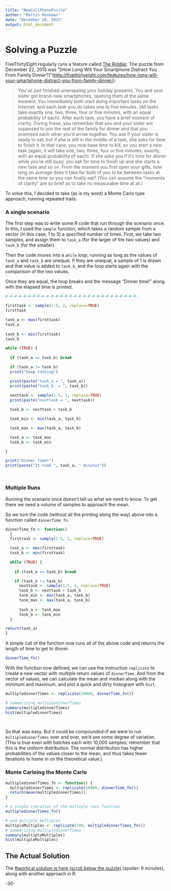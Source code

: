 ```yaml
---
title: "NewCellPhonePuzzle"
author: "Martin Monkman"
date: "December 28, 2015"
output: html_document
---
```


# Solving a Puzzle

FiveThirtyEight regularly runs a feature called [The Riddler](http://fivethirtyeight.com/tag/the-riddler/). The puzzle from December 22, 2015 was "[How Long Will Your Smartphone Distract You From Family Dinner?]"(<http://fivethirtyeight.com/features/how-long-will-your-smartphone-distract-you-from-family-dinner/>):

> You've just finished unwrapping your holiday presents. You and your sister got brand-new smartphones, opening them at the same moment. You immediately both start doing important tasks on the Internet, and each task you do takes one to five minutes. (All tasks take exactly one, two, three, four or five minutes, with an equal probability of each). After each task, you have a brief moment of clarity. During these, you remember that you and your sister are supposed to join the rest of the family for dinner and that you promised each other you'd arrive together. You ask if your sister is ready to eat, but if she is still in the middle of a task, she asks for time to finish it. In that case, you now have time to kill, so you start a new task (again, it will take one, two, three, four or five minutes, exactly, with an equal probability of each). If she asks you if it's time for dinner while you're still busy, you ask for time to finish up and she starts a new task and so on. From the moment you first open your gifts, how long on average does it take for both of you to be between tasks at the same time so you can finally eat? (You can assume the "moments of clarity" are so brief as to take no measurable time at all.)

To solve this, I decided to take (as is my wont) a Monte Carlo type approach, running repeated trails.

### A single scenario

The first step was to write some R code that run through the scenario once.  In this, I used the `sample` function, which takes a random sample from a vector (in this case, 1 to 5) a specified number of times.  First, we take two samples, and assign them to `task_a` (for the larger of the two values) and `task_b` (for the smaller).

Then the code moves into a `while` loop, running as long as the values of `task_a` and `task_b` are unequal.  If they are unequal, a sample of 1 is drawn and that value is added to `task_b`, and the loop starts again with the comparison of the two values.

Once they are equal, the loop breaks and the message "Dinner time!" along with the elapsed time is printed.

```r

# #-#-#-#-#-#-#-#-#-#-#-#-#-#-#-#-#-#-#-#-#-#-#-#-#-#-#-#-

firsttask <- sample(1:5, 2, replace=TRUE)
firsttask

task_a <- max(firsttask)
task_a
  
task_b <- min(firsttask)
task_b

while (TRUE) {
  
  if (task_a == task_b) break

  if (task_a != task_b)
  print("keep tasking")

  print(paste("task_a = ", task_a))
  print(paste("task_b  = ", task_b))
  
  nexttask <- sample(1:5, 1, replace=TRUE)
  print(paste("nexttask = ", nexttask))

  task_b <- nexttask + task_b

  task_min <- min(task_a, task_b)

  task_max <- max(task_a, task_b)

  task_a <- task_max
  task_b <- task_min

}

print("Dinner time!")
print(paste("It took ", task_a, " minutes"))




```

### Multiple Runs

Running the scenario once doesn't tell us what we need to know. To get there we need a volume of samples to approach the mean.

So we turn the code (without all the printing along the way) above into a function called `dinnerTime_fn`.


```r

dinnerTime_fn <- function() 
  {
  firsttask <- sample(1:5, 2, replace=TRUE)

  task_a <- max(firsttask)
  task_b <- min(firsttask)

  while (TRUE) {
  
    if (task_a == task_b) break

    if (task_a != task_b)
      nexttask <- sample(1:5, 1, replace=TRUE)
      task_b <- nexttask + task_b
      task_min <- min(task_a, task_b)
      task_max <- max(task_a, task_b)
      
      task_a <- task_max
      task_b <- task_min
  }

return(task_a)
}


```

A simple call of the function now runs all of the above code and returns the length of time to get to dinner.

```R

dinnerTime_fn()

```

With the function now defined, we can use the instruction `replicate` to create a new vector with multiple return values of `dinnerTime`.  And from the vector of values, we can calculate the mean and median along with the minimum and maximum, and plot a quick and dirty histogram with `hist`.


```r


multipledinnerTimes <- replicate(10000, dinnerTime_fn())

# summarizing multipledinnerTimes
summary(multipledinnerTimes)
hist(multipledinnerTimes)

                 
```

So that was easy.  But it could be compounded--if we were to run `multipledinnerTimes` over and over, we'd see some degree of variation. (This is true even with batches each with 10,000 samples; remember that this is the uniform distribution. The normal distribution has higher probabilities of the values closer to the mean, and thus takes fewer iterations to home in on the theoretical value.)


### Monte Carloing the Monte Carlo

```r

multipledinnerTimes_fn <- function() {
  multipledinnerTimes <- replicate(10000, dinnerTime_fn())
  return(mean(multipledinnerTimes))
}

# a single iteration of the multiple runs function
multipledinnerTimes_fn()

# and multiple multiples
multipleMultiples <- replicate(100, multipledinnerTimes_fn())
# summarizing multipledinnerTimes
summary(multipleMultiples)
hist(multipleMultiples)


```

## The Actual Solution

The [theortical solution is here (scroll below the puzzle)](http://fivethirtyeight.com/features/riddler-how-long-before-you-can-use-your-2015-calendar-again-riddler/) (spoiler: 9 minutes), along with another approach in R.


-30-

